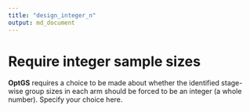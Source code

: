 ```yaml
---
title: "design_integer_n"
output: md_document
---
```


# Require integer sample sizes

__OptGS__ requires a choice to be made about whether the identified stage-wise
group sizes in each arm should be forced to be an integer (a whole number).
Specify your choice here.
